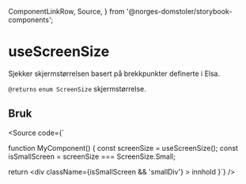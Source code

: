  ComponentLinkRow,
  Source,
} from '@norges-domstoler/storybook-components';

<Meta of={useScreenSizeStories} />

# useScreenSize

<ComponentLinkRow
  docsHref="https://design.domstol.no/987b33f71/p/94d2f2-usescreensize"
  githubHref="https://github.com/domstolene/designsystem/blob/main/packages/dds-components/src/hooks/useScreenSize/useScreenSize.tsx"
  withBottomSpacing
/>

Sjekker skjermstørrelsen basert på brekkpunkter definerte i Elsa.

`@returns` `enum ScreenSize` skjermstørrelse.

<Canvas of={useScreenSizeStories.Preview} sourceState="none" />

## Bruk

<Source code={`

function MyComponent() {
const screenSize = useScreenSize();
const isSmallScreen = screenSize === ScreenSize.Small;

return <div className={isSmallScreen && 'smallDiv'} > innhold </div>
}`} />
